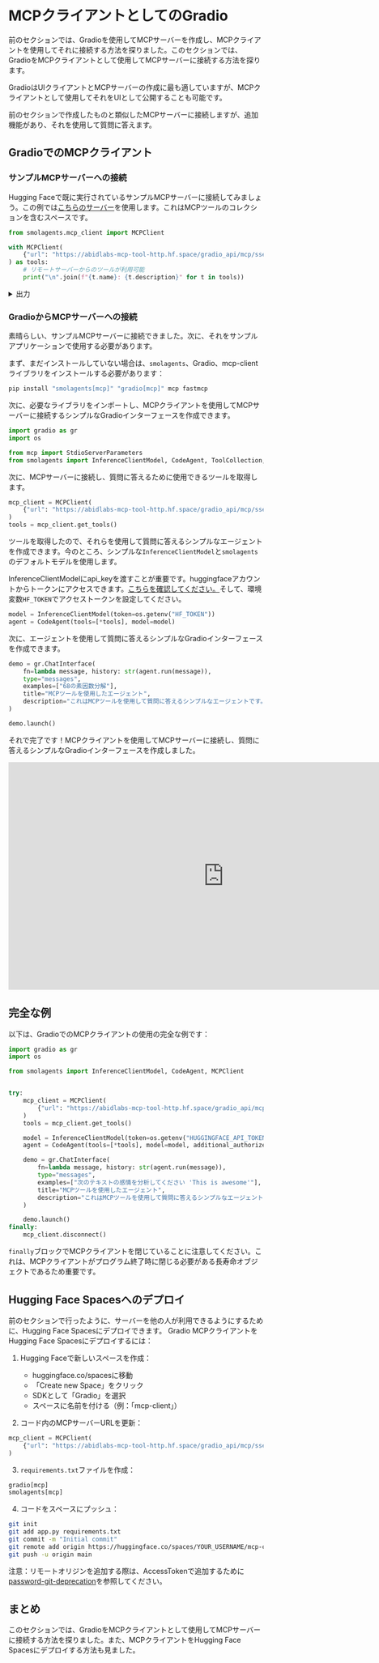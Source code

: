 # MCPクライアントとしてのGradio

前のセクションでは、Gradioを使用してMCPサーバーを作成し、MCPクライアントを使用してそれに接続する方法を探りました。このセクションでは、GradioをMCPクライアントとして使用してMCPサーバーに接続する方法を探ります。

<Tip>

GradioはUIクライアントとMCPサーバーの作成に最も適していますが、MCPクライアントとして使用してそれをUIとして公開することも可能です。

</Tip>

前のセクションで作成したものと類似したMCPサーバーに接続しますが、追加機能があり、それを使用して質問に答えます。

## GradioでのMCPクライアント

### サンプルMCPサーバーへの接続

Hugging Faceで既に実行されているサンプルMCPサーバーに接続してみましょう。この例では[こちらのサーバー](https://huggingface.co/spaces/abidlabs/mcp-tool-http)を使用します。これはMCPツールのコレクションを含むスペースです。

```python
from smolagents.mcp_client import MCPClient

with MCPClient(
    {"url": "https://abidlabs-mcp-tool-http.hf.space/gradio_api/mcp/sse"}
) as tools:
    # リモートサーバーからのツールが利用可能
    print("\n".join(f"{t.name}: {t.description}" for t in tools))

```

<details>
<summary>出力</summary>
<pre>
<code>
prime_factors: Compute the prime factorization of a positive integer.
generate_cheetah_image: Generate a cheetah image.
image_orientation: Returns whether image is portrait or landscape.
sepia: Apply a sepia filter to the input image.
</code>
</pre>
</details>

### GradioからMCPサーバーへの接続

素晴らしい、サンプルMCPサーバーに接続できました。次に、それをサンプルアプリケーションで使用する必要があります。

まず、まだインストールしていない場合は、`smolagents`、Gradio、mcp-clientライブラリをインストールする必要があります：

```bash
pip install "smolagents[mcp]" "gradio[mcp]" mcp fastmcp
```

次に、必要なライブラリをインポートし、MCPクライアントを使用してMCPサーバーに接続するシンプルなGradioインターフェースを作成できます。

```python
import gradio as gr
import os

from mcp import StdioServerParameters
from smolagents import InferenceClientModel, CodeAgent, ToolCollection, MCPClient
```

次に、MCPサーバーに接続し、質問に答えるために使用できるツールを取得します。

```python
mcp_client = MCPClient(
    {"url": "https://abidlabs-mcp-tool-http.hf.space/gradio_api/mcp/sse"} # これは前のセクションで作成したMCPクライアントです
)
tools = mcp_client.get_tools()
```

ツールを取得したので、それらを使用して質問に答えるシンプルなエージェントを作成できます。今のところ、シンプルな`InferenceClientModel`と`smolagents`のデフォルトモデルを使用します。

InferenceClientModelにapi_keyを渡すことが重要です。huggingfaceアカウントからトークンにアクセスできます。[こちらを確認してください。](https://huggingface.co/docs/hub/en/security-tokens)そして、環境変数`HF_TOKEN`でアクセストークンを設定してください。

```python
model = InferenceClientModel(token=os.getenv("HF_TOKEN"))
agent = CodeAgent(tools=[*tools], model=model)
```

次に、エージェントを使用して質問に答えるシンプルなGradioインターフェースを作成できます。

```python
demo = gr.ChatInterface(
    fn=lambda message, history: str(agent.run(message)),
    type="messages",
    examples=["68の素因数分解"],
    title="MCPツールを使用したエージェント",
    description="これはMCPツールを使用して質問に答えるシンプルなエージェントです。"
)

demo.launch()
```

それで完了です！MCPクライアントを使用してMCPサーバーに接続し、質問に答えるシンプルなGradioインターフェースを作成しました。

<iframe
	src="https://mcp-course-unit2-gradio-client.hf.space"
	frameborder="0"
	width="850"
	height="450"
></iframe>

## 完全な例

以下は、GradioでのMCPクライアントの使用の完全な例です：

```python
import gradio as gr
import os

from smolagents import InferenceClientModel, CodeAgent, MCPClient


try:
    mcp_client = MCPClient(
        {"url": "https://abidlabs-mcp-tool-http.hf.space/gradio_api/mcp/sse"}
    )
    tools = mcp_client.get_tools()

    model = InferenceClientModel(token=os.getenv("HUGGINGFACE_API_TOKEN"))
    agent = CodeAgent(tools=[*tools], model=model, additional_authorized_imports=["json", "ast", "urllib", "base64"])

    demo = gr.ChatInterface(
        fn=lambda message, history: str(agent.run(message)),
        type="messages",
        examples=["次のテキストの感情を分析してください 'This is awesome'"],
        title="MCPツールを使用したエージェント",
        description="これはMCPツールを使用して質問に答えるシンプルなエージェントです。",
    )

    demo.launch()
finally:
    mcp_client.disconnect()
```

`finally`ブロックでMCPクライアントを閉じていることに注意してください。これは、MCPクライアントがプログラム終了時に閉じる必要がある長寿命オブジェクトであるため重要です。

## Hugging Face Spacesへのデプロイ

前のセクションで行ったように、サーバーを他の人が利用できるようにするために、Hugging Face Spacesにデプロイできます。
Gradio MCPクライアントをHugging Face Spacesにデプロイするには：

1. Hugging Faceで新しいスペースを作成：
   - huggingface.co/spacesに移動
   - 「Create new Space」をクリック
   - SDKとして「Gradio」を選択
   - スペースに名前を付ける（例：「mcp-client」）

2. コード内のMCPサーバーURLを更新：

```python
mcp_client = MCPClient(
    {"url": "https://abidlabs-mcp-tool-http.hf.space/gradio_api/mcp/sse"}
)
```

3. `requirements.txt`ファイルを作成：
```txt
gradio[mcp]
smolagents[mcp]
```

4. コードをスペースにプッシュ：
```bash
git init
git add app.py requirements.txt
git commit -m "Initial commit"
git remote add origin https://huggingface.co/spaces/YOUR_USERNAME/mcp-client
git push -u origin main
```

注意：リモートオリジンを追加する際は、AccessTokenで追加するために[password-git-deprecation](https://huggingface.co/blog/password-git-deprecation)を参照してください。

## まとめ

このセクションでは、GradioをMCPクライアントとして使用してMCPサーバーに接続する方法を探りました。また、MCPクライアントをHugging Face Spacesにデプロイする方法も見ました。
